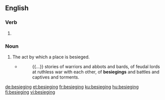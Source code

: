 
==English==

===Verb===
{{head|en|present participle}}

# {{present participle of|besiege|lang=en|nocat=1}}

===Noun===
{{en-noun}}

# The act by which a place is besieged.
#* {{w|Frances Hodgson Burnett}}
#*: {{...}} stories of warriors and abbots and bards, of feudal lords at ruthless war with each other, of '''besiegings''' and battles and captives and torments.

[[de:besieging]]
[[et:besieging]]
[[fr:besieging]]
[[ku:besieging]]
[[hu:besieging]]
[[fi:besieging]]
[[vi:besieging]]